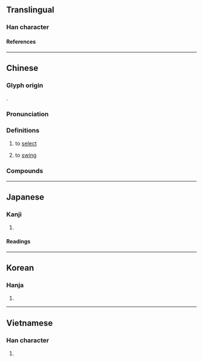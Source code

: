 {{also|抡}}
{{character info/new}}
==Translingual==

===Han character===
{{Han char|rn=64|rad=手|as=08|sn=11|four=58027|canj=QOMB|ids=⿰扌侖}}

====References====
{{Han ref|kx=0436.150|dkj=12238|dj=0786.010|hdz=31900.070|uh=6384}}

----

==Chinese==
{{zh-forms|s=抡}}

===Glyph origin===
{{Han etym}}
{{Han compound|手|侖|c1=s|c2=p|t1=hand|ls=psc}}.

===Pronunciation===
{{zh-pron
|m=lún,lūn
|m_note=lún - "to select"; lūn - "to swing"
|c=leon4
|mn=ml:lûn/tw:nng
|mn_note=nng - 圇 is used in the Mainland
|mc=y
|oc=y
|cat=v
}}

===Definitions===
{{zh-hanzi}}

# {{lb|zh|literary}} to [[select]]
# to [[swing]]

===Compounds===
{{zh-der|掄拳|掄眉豎目|掄掄掐掐|掄材|掄元|比箭掄拳|掄不到|胡掄混鬧}}

----

==Japanese==

===Kanji===
{{ja-kanji|grade=|rs=手08}}

# {{defn|lang=ja|sort=手08}}

====Readings====
{{ja-readings
|on=ろん, りん
|kun=えらぶ
}}

----

==Korean==

===Hanja===
{{ko-hanja|hangeul=[[륜]]>[[윤]]|eumhun=|rv=ryun>yun|mr=ryun>yun|y=lyun>yun}}

# {{defn|lang=ko|sort=手08}}

----

==Vietnamese==

===Han character===
{{vi-readings|rs=手08|reading=[[dọn]], [[luân]], [[luồn]]}}

# {{defn|lang=vi|sort=手08}}

{{cln|vi|Han tu}}